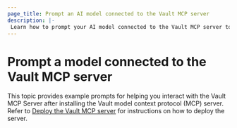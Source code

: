 ```yaml
---
page_title: Prompt an AI model connected to the Vault MCP server   
description: |-
 Learn how to prompt your AI model connected to the Vault MCP server to answer questions about Vault using code natural language.
---
```


# Prompt a model connected to the Vault MCP server 

This topic provides example prompts for helping you interact with the Vault MCP Server after installing the Vault model context protocol (MCP) server.
Refer to [Deploy the Vault MCP server](/vault/docs/mcp-server/deploy) for instructions on how to deploy the server.